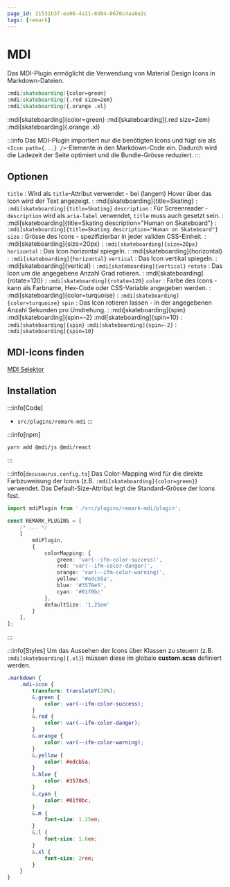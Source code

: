 ```yaml
---
page_id: 21531b3f-ea06-4a11-8d04-0670c4aa8e2c
tags: [remark]
---
```


# MDI

Das MDI-Plugin ermöglicht die Verwendung von Material Design Icons in Markdown-Dateien.

```md
:mdi[skateboarding]{color=green}
:mdi[skateboarding]{.red size=2em}
:mdi[skateboarding]{.orange .xl}
```
<BrowserWindow>
:mdi[skateboarding]{color=green}
:mdi[skateboarding]{.red size=2em}
:mdi[skateboarding]{.orange .xl}
</BrowserWindow>

:::info
Das MDI-Plugin importiert nur die benötigten Icons und fügt sie als `<Icon path={...} />`-Elemente in den Markdown-Code ein. Dadurch wird die Ladezeit der Seite optimiert und die Bundle-Grösse reduziert.
:::

## Optionen
`title`
: Wird als `title`-Attribut verwendet - bei (langem) Hover über das Icon wird der Text angezeigt.
: :mdi[skateboarding]{title=Skating}
: `:mdi[skateboarding]{title=Skating}`
`description`
: Für Screenreader - `description` wird als `aria-label` verwendet, `title` muss auch gesetzt sein.
: :mdi[skateboarding]{title=Skating description="Human on Skateboard"}
: `:mdi[skateboarding]{title=Skating description="Human on Skateboard"}`
`size`
: Grösse des Icons - spezifizierbar in jeder validen CSS-Einheit.
: :mdi[skateboarding]{size=20px}
: `:mdi[skateboarding]{size=20px}`
`horizontal`
: Das Icon horizontal spiegeln.
: :mdi[skateboarding]{horizontal}
: `:mdi[skateboarding]{horizontal}`
`vertical`
: Das Icon vertikal spiegeln.
: :mdi[skateboarding]{vertical}
: `:mdi[skateboarding]{vertical}`
`rotate`
: Das Icon um die angegebene Anzahl Grad rotieren.
: :mdi[skateboarding]{rotate=120}
: `:mdi[skateboarding]{rotate=120}`
`color`
: Farbe des Icons - kann als Farbname, Hex-Code oder CSS-Variable angegeben werden.
: :mdi[skateboarding]{color=turquoise}
: `:mdi[skateboarding]{color=turquoise}`
`spin`
: Das Icon rotieren lassen - in der angegebenen Anzahl Sekunden pro Umdrehung.
: :mdi[skateboarding]{spin} :mdi[skateboarding]{spin=-2} :mdi[skateboarding]{spin=10}
: `:mdi[skateboarding]{spin}` `:mdi[skateboarding]{spin=-2}`
: `:mdi[skateboarding]{spin=10}`

## MDI-Icons finden

[MDI Selektor](../../../mdi.mdx)

## Installation

:::info[Code]
- `src/plugins/remark-mdi`
:::

:::info[npm]
```bash
yarn add @mdi/js @mdi/react
```
:::

:::info[`docusaurus.config.ts`]
Das Color-Mapping wird für die direkte Farbzuweisung der Icons (z.B. `:mdi[skateboarding]{color=green}`) verwendet.
Das Default-Size-Attribut legt die Standard-Grösse der Icons fest.

```ts title="docusaurus.config.ts"
import mdiPlugin from './src/plugins/remark-mdi/plugin';

const REMARK_PLUGINS = [
    /* ... */
    [
        mdiPlugin,
        {
            colorMapping: {
                green: 'var(--ifm-color-success)',
                red: 'var(--ifm-color-danger)',
                orange: 'var(--ifm-color-warning)',
                yellow: '#edcb5a',
                blue: '#3578e5',
                cyan: '#01f0bc'
            },
            defaultSize: '1.25em'
        }
    ],
];
```
:::

:::info[Styles]
Um das Aussehen der Icons über Klassen zu steuern (z.B. `:mdi[skateboarding]{.xl}`) müssen diese im globale __custom.scss__ definiert werden.

```css title="src/css/custom.scss"
.markdown {
    .mdi-icon {
        transform: translateY(20%);
        &.green {
            color: var(--ifm-color-success);
        }
        &.red {
            color: var(--ifm-color-danger);
        }
        &.orange {
            color: var(--ifm-color-warning);
        }
        &.yellow {
            color: #edcb5a;
        }
        &.blue {
            color: #3578e5;
        }
        &.cyan {
            color: #01f0bc;
        }
        &.m {
            font-size: 1.25em;
        }
        &.l {
            font-size: 1.6em;
        }
        &.xl {
            font-size: 2rem;
        }
    }
}
```
